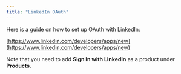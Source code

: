 ```yaml
---
title: "LinkedIn OAuth"
---
```


Here is a guide on how to set up OAuth with LinkedIn:

[https://www.linkedin.com/developers/apps/new](https://www.linkedin.com/developers/apps/new)

Note that you need to add **Sign In with LinkedIn** as a product under **Products**.
